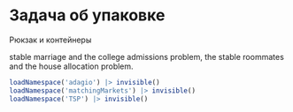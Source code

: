 # Задача об упаковке {#sec-lab-extra-packing}

Рюкзак и контейнеры

stable marriage and the college admissions problem, the stable roommates and the house allocation problem.

```r
loadNamespace('adagio') |> invisible()
loadNamespace('matchingMarkets') |> invisible()
loadNamespace('TSP') |> invisible()
```
